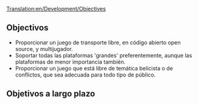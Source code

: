 [[Translation:en/Development/Objectives]]
==Objectivos==
* Proporcionar un juego de transporte libre, en código abierto open source, y multijugador.
* Soportar todas las plataformas 'grandes' preferentemente, aunque las plataformas de menor importancia también.
* Proporcionar un juego que está libre de temática belicista o de conflictos, que sea adecuada para todo tipo de público.

==Objetivos a largo plazo==

{{es/Esbozo}}